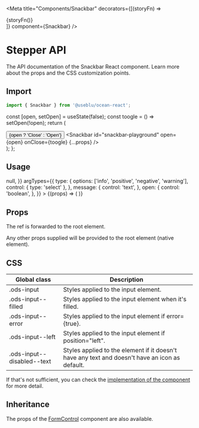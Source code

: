 
<Meta
  title="Components/Snackbar"
  decorators={[(storyFn) => <div className="centered">{storyFn()}</div>]}
  component={Snackbar}
/>

# Stepper API

The API documentation of the Snackbar React component. Learn more about the props and the CSS customization points.

## Import

```javascript
import { Snackbar } from '@useblu/ocean-react';
```

  const [open, setOpen] = useState(false);
  const toogle = () => setOpen(!open);
  return (
    <div>
      <Button onClick={toogle}>{open ? 'Close' : 'Open'}</Button>
      <Snackbar
        id="snackbar-playground"
        open={open}
        onClose={toogle}
        {...props}
      />
    </div>
  );
};

## Usage

<Canvas>
  <Story
    name="Snackbar"
    args={{
      type: 'info',
      message: 'Mensagem de informação',
      open: false,
      onClose: () => null,
    }}
    argTypes={{
      type: {
        options: ['info', 'positive', 'negative', 'warning'],
        control: { type: 'select' },
      },
      message: {
        control: 'text',
      },
      open: {
        control: 'boolean',
      },
    }}
  >
    {(props) => (
      <DinamicSnackbar
        type={props.type}
        message={props.message}
        position={props.position}
        onClose={props.onClose}
      />
    )}
  </Story>
</Canvas>

## Props

<ArgsTable of="." />

The ref is forwarded to the root element.

Any other props supplied will be provided to the root element (native element).

## CSS

| Global class               | Description                                                                                    |
| -------------------------- | ---------------------------------------------------------------------------------------------- |
| .ods-input                 | Styles applied to the input element.                                                           |
| .ods-input--filled         | Styles applied to the input element when it's filled.                                          |
| .ods-input--error          | Styles applied to the input element if error={true}.                                           |
| .ods-input--left           | Styles applied to the input element if position="left".                                        |
| .ods-input--disabled--text | Styles applied to the element if it doesn't have any text and doesn't have an icon as default. |

If that's not sufficient, you can check the [implementation of the component](https://github.com/ocean-ds/ocean-web/blob/master/packages/ocean-react/src/Stepper/Stepper.tsx) for more detail.

## Inheritance

The props of the [FormControl](?path=/docs/components-formcontrol--page) component are also available.
